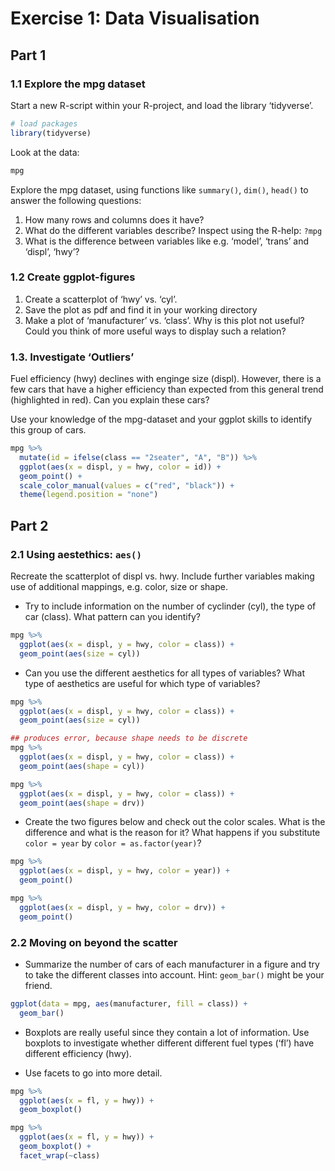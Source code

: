 # Exercise 1: Data Visualisation

## Part 1

### 1.1 Explore the mpg dataset



Start a new R-script within your R-project, and load the library 'tidyverse'. 

```{r, message = FALSE, warning = FALSE, }
# load packages
library(tidyverse)
```

Look at the data:

```{r, eval = FALSE }
mpg
```

Explore the mpg dataset, using functions like `summary()`, `dim()`, `head()` to answer the following questions:

1. How many rows and columns does it have?
2. What do the different variables describe? Inspect using the R-help: `?mpg`
3. What is the difference between  variables like e.g. 'model', 'trans' and 'displ', 'hwy'?


### 1.2 Create ggplot-figures

1. Create a scatterplot of 'hwy' vs. 'cyl'. 
2. Save the plot as pdf and find it in your working directory
3. Make a plot of 'manufacturer' vs. 'class'. Why is this plot not useful? Could you think of more useful ways to display such a relation?



### 1.3. Investigate 'Outliers'

Fuel efficiency (hwy) declines with enginge size (displ). However, there is a few cars that have a higher efficiency than expected from this general trend (highlighted in red). Can you explain these cars?

Use your knowledge of the mpg-dataset and your ggplot skills to identify this group of cars.

```{r, echo = FALSE, out.width = "60%"}
mpg %>%
  mutate(id = ifelse(class == "2seater", "A", "B")) %>%
  ggplot(aes(x = displ, y = hwy, color = id)) +
  geom_point() +
  scale_color_manual(values = c("red", "black")) +
  theme(legend.position = "none")
```


## Part 2

### 2.1 Using aestethics: `aes()`

Recreate the scatterplot of displ vs. hwy. Include further variables making use of additional mappings, e.g. color, size or shape. 

* Try to include information on the number of cyclinder (cyl), the type of car (class). What pattern can you identify?


```{r, include = FALSE}

mpg %>%
  ggplot(aes(x = displ, y = hwy, color = class)) +
  geom_point(aes(size = cyl))
```


* Can you use the different aesthetics for all types of variables? 
What type of aesthetics are useful for which type of variables? 

```{r, include = FALSE, eval = FALSE}

mpg %>%
  ggplot(aes(x = displ, y = hwy, color = class)) +
  geom_point(aes(size = cyl))

## produces error, because shape needs to be discrete
mpg %>%
  ggplot(aes(x = displ, y = hwy, color = class)) +
  geom_point(aes(shape = cyl))

mpg %>%
  ggplot(aes(x = displ, y = hwy, color = class)) +
  geom_point(aes(shape = drv))
```


* Create the two figures below and check out the color scales. What is the difference and what is the reason for it? What happens if you substitute `color = year` by `color = as.factor(year)`?

```{r, eval = FALSE}
mpg %>%
  ggplot(aes(x = displ, y = hwy, color = year)) +
  geom_point()

mpg %>%
  ggplot(aes(x = displ, y = hwy, color = drv)) +
  geom_point()
```


### 2.2 Moving on beyond the scatter


* Summarize the number of cars of each manufacturer in a figure and try to take the different classes into account. 
Hint: `geom_bar()` might be your friend.

```{r, include = FALSE}

ggplot(data = mpg, aes(manufacturer, fill = class)) +
  geom_bar()
```


* Boxplots are really useful since they contain a lot of information. Use boxplots to investigate whether different different fuel types ('fl') have different efficiency (hwy). 

* Use facets to go into more detail. 

```{r, include = FALSE}
mpg %>%
  ggplot(aes(x = fl, y = hwy)) +
  geom_boxplot()

mpg %>%
  ggplot(aes(x = fl, y = hwy)) +
  geom_boxplot() +
  facet_wrap(~class)
```







